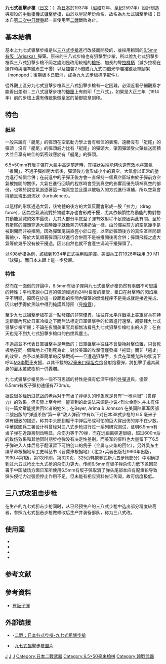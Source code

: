 {{POV|條目|time=2014-09-10}}
{{noteTA
|G1=軍事
|G2=長度單位
|G3=Firearms
}}
{{Infobox Weapon
|name=九七式狙擊步槍<br />{{lang|ja|九七式狙撃銃}}
|image= File:Rifle Type97.JPG
|image_size= 300px
|caption=
|origin= {{flag|Empire of Japan}}
|type= [[狙擊步槍|狙擊步槍]]
<!-- Type selection -->
|is_ranged=yes
<!-- Service history -->
|service= 1937－1945年
|used_by= {{flagcountry|Empire of Japan}}
|wars= [[第二次中日戰爭|第二次中日戰爭]]<br/>[[二戰|二戰]]<br/>[[太平洋戰爭|太平洋戰爭]]<br/>[[日蘇戰爭|日蘇戰爭]]<br/>[[國共內戰|國共內戰]]<br/>[[韓戰|韓戰]]
<!-- Production history -->
|designer= 
|design_date=1937年
|manufacturer=名古屋兵工廠、小倉兵工廠<ref>[http://qkzz.net/Announce/Announce.asp?BoardID=13300&ID=522527 狂熱戰爭的產物] {{webarchive|url=https://archive.is/20120727232058/http://qkzz.net/Announce/Announce.asp?BoardID=13300&ID=522527 |date=2012-07-27 }}</ref>
|production_date=1937年－1945年
|number= 
|variants= 
<!-- General specifications -->
|weight= 3.95公斤
|length= 1,280毫米（50.4寸）
|part_length= 797毫米（31.4寸）
|crew=
<!-- Ranged weapon specifications --> 
|cartridge= [[6.5×50mm有坂子彈|6.5×50毫米有阪]]
|caliber=6.5毫米
|action= [[旋轉後拉式槍機|旋轉後拉式槍機]] 
|rate= {{tsl|en|Repeating rifle|連發步槍|連發}}
|velocity= 2,500尺／秒
|range= 1500米 （配望远瞄准镜）
|max_range= 
|feed= 5發內置彈倉
|sights= 2.5倍或九九式四倍光學瞄准鏡<ref>[http://www.zydg.net/magazine/article/1000-4912/2006/02/333833.html 侵華日軍的軍用光學器材]{{dead link|date=2017年11月 |bot=InternetArchiveBot |fix-attempted=yes }}</ref>
}}

'''九七式狙擊步槍'''（[[日文|日文]]：{{lang|ja|九七式狙撃銃}}）為[[日本|日本]]於1937年（[[昭和|昭和]]12年、[[皇紀|皇紀]]2597年）設計制造與服役的[[旋轉後拉式槍機|手動槍機]]式[[狙擊步槍|狙擊步槍]]，由於以皇紀年份命名，故名為九七式狙擊步槍；日本自[[第二次中日戰爭|第二次中日戰爭]]起一直使用至[[二戰|二戰]]戰敗為止。

==基本結構==
基本上九七式狙擊步槍是以[[三八式步槍|三八式步槍]]進行改裝而開發的，並採用相同的[[6.5×50mm有坂子彈|6.5mm 有阪（Arisaka）]]彈藥。原來的三八式步槍也有狙擊型步槍，所以說九七式狙擊步槍與三八式狙擊步槍不同之處則是改用較輕的[[槍托|槍托]]、加長的彎[[拉機柄|拉機柄]]（減少拉柄在操作時與瞄準鏡產生干擾）以及加裝2.5倍或九九式四倍光學瞄准鏡及單腳架（monopod；後期版本已取消，成為九九式步槍標準配件）。

從外觀上區分九七式狙擊步槍與三八式狙擊步槍有一定困難，必須近看仔細觀察才能看出差別；三八式狙擊步槍的[[機匣|機匣]]上有刻印「三八式」，如果是大正三年（1914年）前的步槍上還有傳統象徵皇室的菊御紋章刻印。

==特色==
===艇尾===
一般來說有「艇尾」的彈頭在空氣動力學上會有較佳的表現，遠勝沒有「艇尾」的彈頭；沒有「艇尾」的彈頭威力比有「艇尾」的彈頭大，肇因彈頭受火藥雖送面積大並且享有較佳的氣密效應於有「艇尾」的彈頭。

6.5×50mm有阪子彈在大氣中高速前進時，其梭狀尖端能夠快速有效地將空氣「推開」，不過子彈推開大氣後，彈頭後方會形成小小的真空，大氣會以正常的壓力進行補償合併；在前進中的子彈正後方會一直保持一個真空區域由於子彈前方空氣被推開的關係，大氣在進行回填的程序時會受到真空的影響而優先填補真空的部份，也等於說空氣追逐著這一塊真空並且還以被吸入的方式進行填補，所以空氣會持續呈現出渦流狀（turbulence）。

以這樣的形狀通過大氣，該物體的後方的大氣反而會形成一股「拉力」（drag force），因為空氣渦流對於物體本身也會形成干擾，尤其依賴慣性為動能的拋射物其動能遞減的效率最快，尤其大部分平底型子彈有效射程不足原因與此有關。至於有艇尾的彈頭穿過大氣時幾乎就像熱刀切凍奶油一樣，由於彈尖前方的空氣幾乎是被劃開而非被推開，因為彈頭尾端直徑小於口徑，以至於彈頭後方的真空區空間跟著縮小，等於大氣順著彈頭形狀進行合併而不是被推開後再合併；彈頭飛經之處大氣等於幾乎沒有被干擾過，因此自然也就不會產生渦流干擾彈頭了。

以K98步槍為例，該槍到1934年正式採用船尾彈。美國兵工在1926年採用.30 M1「球彈」。而日本未跟上這一步發展。

===特性===
然而在一面倒的評論中，6.5mm有坂子彈與九七式狙擊步槍仍然有兩個不可思議的特性；平均來說小口徑的彈頭經過約24吋長度的槍管，槍口在射擊時的閃焰幾乎不明顯，原因在於這一段距離的空間內彈藥的燃燒程序不是完成就是接近完成，因此射手得於黑暗中得到掩護與隱匿（見[[狙擊步槍#槍管|槍管]]）。

至少九七式狙擊步槍在這一點發揮的非常優異，往往在[[太平洋戰場|太平洋戰場]]上[[美軍|美軍]]官兵在特定距離內死於日軍冷槍之下而無法標定日軍狙擊手的位置進行還擊，都要拜九七式狙擊步槍所賜；不論在夜間美軍官兵都無法看見九七式狙擊步槍吐出的火舌；在白天也見不到九七式狙擊步槍口的白煙與塵土。

不過這並不代表日軍狙擊手是無敵的；日軍狙擊手往往不會變換射擊位置，只會死板地在同一個陣地上打到死為止；對於美軍的攻擊僅僅發揮「拖延」而非「遏止」的效果，亦予以美軍簡單的反擊戰術—一旦遭遇狙擊手，步兵在環境允許的狀況下呼叫[[M3李戰車|M3李戰車]]支援，以其車載的[[M3反坦克炮|37毫米口徑坦克炮]]發射炮霰彈，將狙擊手連其藏身的[[灌木|灌木]]叢或樹梢一併轟爛。

九七式狙擊步槍另外一個不可思議的特性是擁有低深平穩的[[外彈道|外彈道]]與{{lang|en|終端彈道}}，儘管6.5mm有坂子彈初速僅有770m/s。

据说很多经历过抗战的老兵对于有坂子弹弹头的印象就是具有“一枪两眼”（贯穿力）的效果，但实际上至今唯一能查到的此说法来源是小说<烈火金刚>,并未有任何一篇文章能提供回忆者的姓名；在Beyer, Arima & Johnson 在美国陆军军医部二战出版的“弹道杀伤”第一章“敌人弹药”中有以下对日本38式步枪的 6.5 毫米子弹有细致的描述，称其中头部到躯干中弹后形成可怕的巨大穿出伤的亦不在少数。中華民國兵工署设计科曾经对三八式步枪进行过一系列研究测试，证明6.5mm有坂子弹在近距离制动明显，杀伤力等于79弹，而在远距离弹道很稳，超过600m后的致伤效果和其他同时期步枪弹没有决定性差别。而美军的资料也大量留下了6.5子弹进入人体后易于翻滚留下可怕创口的例子（金属与火焰的回忆），另外吴东主编革命根据地军工史料丛书《晋冀豫根据地》（北京•兵器出版社1990年出版，1990.4第1版，第1次印刷。第320页、325页韩麟春式新六五步枪部分）中明确提到过六五式枪比七九式枪的杀伤力更大。传闻6.5mm有坂子弹杀伤力低下盖因部署于中国战场方面日军所使用6.5mm有坂子弹取消了弹头尾部本应有配重铅导致弹头侵彻力过强但停止作用不足，但未能有相应资料佐证传闻，故可信度极低。

== 三八式改狙击步枪 ==
在生产的九七式狙击步枪同时，从已经预生产的三八式步枪中选出部分精度较高者，参照九七式狙击步枪做修改后生产并装备部队，称为三八式改。

== 使用國 ==
* {{flag|ROC}}
* {{flag|PRC}}
* {{flag|Empire of Japan}}
* {{flag|DPK}}

==参考文献==
<div class="references-small">
<references />
</div>

==參考資料==
*[http://en.wikipedia.org/wiki/6.5x50mm_Arisaka 有阪子彈]{{Wayback|url=http://en.wikipedia.org/wiki/6.5x50mm_Arisaka |date=20080303170135 }}

==外部链接==
* {{zh}}-[https://web.archive.org/web/20071005141742/http://military.china.com/zh_cn/history2/06/11027560/20050804/12543626_4.html 二戰：日本各式步槍-九七式狙擊步槍]
* {{ja}}-[https://web.archive.org/web/20071008101125/http://taka25th.cathand.com/newpage33.htm 九七式狙擊步槍圖片]

{{第二次世界大戰日本步兵火器}}

[[Category:栓動式步槍|J]]
[[Category:狙击步枪|J]]
[[Category:日本槍械|J]]
[[Category:日本二戰武器|Category:日本二戰武器]]
[[Category:6.5×50毫米槍械|Category:6.5×50毫米槍械]]
[[Category:韓戰武器|Category:韓戰武器]]